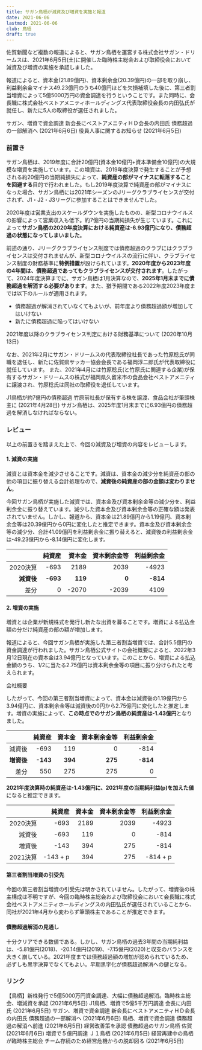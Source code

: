 ```yaml
---
title: サガン鳥栖が減資及び増資を実施と報道
date: 2021-06-06
lastmod: 2021-06-06
club: 鳥栖
draft: true
---
```


佐賀新聞など複数の報道によると、サガン鳥栖を運営する株式会社サガン・ドリームスは、2021年6月5日(土)に開催した臨時株主総会および取締役会において減資及び増資の実施を承認しました。

報道によると、資本金(21.89億円)、資本剰余金(20.39億円)の一部を取り崩し、利益剰余金マイナス49.23億円のうち40億円ほどを欠損補填した後に、第三者割当増資によって5億5000万円の資金調達を行うということです。また同時に、会長職に株式会社ベストアメニティホールディングス代表取締役会長の内田弘氏が就任し、新たに5人の取締役が選任されました。

<PanelLink to="https://www.saga-s.co.jp/articles/-/687466">
  サガン、増資で資金調達 新会長にベストアメニティＨＤ会長の内田氏 債務超過の一部解消へ (2021年6月6日)
</PanelLink>

<PanelLink to="https://www.sagan-tosu.net/news/p/5462/">
  役員人事に関するお知らせ (2021年6月5日)
</PanelLink>

### 前置き

サガン鳥栖は、2019年度に合計20億円(資本金10億円+資本準備金10億円)の大規模な増資を実施しています。この増資は、2019年度決算で発生することが予想される約20億円の当期純損失によって、**純資産の部がマイナスに転落することを回避する**目的で行われました。もし2019年度決算で純資産の部がマイナスになった場合、サガン鳥栖には2021年シーズンのJリーグクラブライセンスが交付されず、J1・J2・J3リーグに参加することはできませんでした。

2020年度は営業支出のスケールダウンを実施したものの、新型コロナウイルスの影響によって営業収入も低下。約7億円の当期純損失が生じています。これによって**サガン鳥栖の2020年度決算における純資産は-6.93億円になり、債務超過の状態になってしまいました**。

前述の通り、Jリーグクラブライセンス制度では債務超過のクラブにはクラブライセンスは交付されませんが、新型コロナウイルスの流行に伴い、クラブライセンス制度の財務基準に**特例措置**が設けられています。**2020年度から2023年度の4年間は、債務超過であってもクラブライセンスが交付されます**。したがって、2024年度決算までに、サガン鳥栖は1月決算なので、**2025年1月末までに債務超過を解消する必要があります**。また、猶予期間である2022年度2023年度までは以下のルールが適用されます。

- 債務超過が解消されていなくてもよいが、前年度より債務超過額が増加してはいけない
- 新たに債務超過に陥ってはいけない

<PanelLink to="https://aboutj.jleague.jp/corporate/release/385/">
  2021年度以降のクラブライセンス判定における財務基準について (2020年10月13日)
</PanelLink>

なお、2021年2月にサガン・ドリームスの代表取締役社長であった竹原稔氏が同職を退任し、新たに佐賀県サッカー協会会長である福岡淳二郎氏が代表取締役に就任しています。
また、2021年4月には竹原稔氏(と竹原氏に関連する企業)が保有するサガン・ドリームスの株式が福岡県久留米市の食品会社ベストアメニティに譲渡され、竹原稔氏は同社の取締役を退任しています。

<PanelLink to="https://www.nishinippon.co.jp/nsp/item/n/731091/">
  J1鳥栖が約7億円の債務超過 竹原前社長が保有する株を譲渡、食品会社が筆頭株主に (2021年4月28日)
</PanelLink>

<Alert severity="success" title="まとめ">
  サガン鳥栖は、2025年度1月末までに6.93億円の債務超過を解消しなければならない。
</Alert>

### レビュー

以上の前置きを踏まえた上で、今回の減資及び増資の内容をレビューします。

#### 1. 減資の実施

減資とは資本金を減少させることです。減資は、資本金の減少分を純資産の部の他の項目に振り替える会計処理なので、**減資後の純資産の部の金額は変わりません**。

今回サガン鳥栖が実施した減資では、資本金及び資本剰余金等の減少分を、利益剰余金に振り替えています。減少した資本金及び資本剰余金等の正確な額は発表されていません。しかし、報道から、資本金は21.89億円から1.19億円、資本剰余金等は20.39億円から0円に変化したと推定できます。資本金及び資本剰余金等の減少分、合計41.09億円を利益剰余金に振り替えると、減資後の利益剰余金は-49.23億円から-8.14億円に変化します。

|             |     純資産 |  資本金  | 資本剰余金等 | 利益剰余金 |
|------------:|----------:|--------:|-----------:|---------:|
|     2020決算 |    -693   |   2189  |      2039 |     -4923 |
|   **減資後** |  **-693** | **119** |     **0** |  **-814** |
|         差分 |     0 | <Diff>-2070</Diff> | <Diff>-2039</Diff> | <Diff>4109</Diff> |

#### 2. 増資の実施

増資とは企業が新規株式を発行し新たな出資を募ることです。増資による払込金額の分だけ純資産の部の額が増加します。

報道によると、今回サガン鳥栖が実施した第三者割当増資では、合計5.5億円の資金調達が行われました。サガン鳥栖公式サイトの会社概要によると、2022年3月12日現在の資本金は3.94億円となっています。このことから、増資による払込金額のうち、1/2に当たる2.75億円は資本剰余金等の項目に振り分けられたと考えられます。

<PanelLink to="https://www.sagan-tosu.net/club/company.php">
  会社概要
</PanelLink>

したがって、今回の第三者割当増資によって、資本金は減資後の1.19億円から3.94億円に、資本剰余金等は減資後の0円から2.75億円に変化したと推定します。増資の実施によって、**この時点でのサガン鳥栖の純資産は-1.43億円**となりました。

|           |    純資産 |  資本金  | 資本剰余金等 | 利益剰余金 |
|----------:|---------:|--------:|-----------:|---------:|
|     減資後 |     -693 |    119  |         0 |      -814 |
| **増資後** | **-143** | **394** |   **275** |  **-814** |
|       差分 | <Diff>550</Diff> | <Diff>275</Diff>  | <Diff>275</Diff> | 0 |

**2021年度決算時の純資産は-1.43億円に、2021年度の当期純利益(p)を加えた値**になると推定できます。

|         |    純資産 |  資本金  | 資本剰余金等 | 利益剰余金 |
|--------:|---------:|--------:|-----------:|---------:|
| 2020決算 |     -693 |   2189  |      2039 |     -4923 |
|   減資後 |     -693 |    119  |         0 |      -814 |
|   増資後 |     -143 |    394  |       275 |      -814 |
| 2021決算 | -143 + p |    394  |       275 |  -814 + p |

#### 第三者割当増資の引受先

今回の第三者割当増資の引受先は明かされていません。したがって、増資後の株主構成は不明ですが、今回の臨時株主総会および取締役会において会長職に株式会社ベストアメニティホールディングスの内田弘氏が選任されていることから、同社が2021年4月から変わらず筆頭株主であることが推定できます。

#### 債務超過解消の見通し

十分クリアできる数値である。しかし、サガン鳥栖の過去3年間の当期純利益は、-5.81億円(2018)、-20.14億円(2019)、-7.15億円(2020)と収支のバランスを大きく崩している。2021年度までは債務超過額の増加が認められているため、必ずしも黒字決算でなくてもよい。早期黒字化が債務超過解消への鍵となる。

### リンク

<PanelLink to="https://sakanowa.jp/topics/45130">
  【鳥栖】新株発行で5億5000万円資金調達、大幅に債務超過解消。臨時株主総会、増減資を承認 (2021年6月5日)
</PanelLink>

<PanelLink to="https://www.nishinippon.co.jp/nsp/item/n/750607/">
  J1鳥栖、増資で5億5千万円調達 会長に内田氏 (2021年6月5日) 
</PanelLink>

<PanelLink to="https://www.saga-s.co.jp/articles/-/687466">
  サガン、増資で資金調達 新会長にベストアメニティＨＤ会長の内田氏 債務超過の一部解消へ (2021年6月6日)
</PanelLink>

<PanelLink to="https://www.sanspo.com/article/20210605-NLXL65CNRZMYJJEQNKMHGSU2MA/">
  鳥栖、増資で資金調達 債務超過の解消へ前進 (2021年6月5日)
</PanelLink>

<PanelLink to="https://www.asahi.com/articles/ASP656S30P65TGPB003.html">
  経営改善策を承認 債務超過のサガン鳥栖 佐賀 (2021年6月6日)
</PanelLink>

<PanelLink to="https://www.jiji.com/jc/article?k=2021060500383">
  増資で５億円調達 Ｊ１鳥栖 (2021年6月5日) 
</PanelLink>

<PanelLink to="https://www.nikkansports.com/soccer/news/202106050000711.html">
  経営再建中の鳥栖が臨時株主総会 チーム存続のため経営危機からの脱却図る (2021年6月5日)
</PanelLink>
